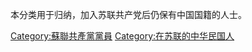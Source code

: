 本分类用于归纳，加入苏联共产党后仍保有中国国籍的人士。

[[Category:蘇聯共產黨黨員|Category:蘇聯共產黨黨員]]
[[Category:在苏联的中华民国人|Category:在苏联的中华民国人]]